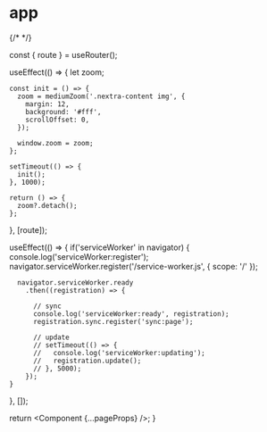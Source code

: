 # app

{/* <!-- markdownlint-disable --> */}


  const { route } = useRouter();

useEffect(() => {
let zoom;

    const init = () => {
      zoom = mediumZoom('.nextra-content img', {
        margin: 12,
        background: '#fff',
        scrollOffset: 0,
      });

      window.zoom = zoom;
    };

    setTimeout(() => {
      init();
    }, 1000);

    return () => {
      zoom?.detach();
    };

}, [route]);

useEffect(() => {
if('serviceWorker' in navigator) {
console.log('serviceWorker:register');
navigator.serviceWorker.register('/service-worker.js', { scope: '/' });

      navigator.serviceWorker.ready
        .then((registration) => {

          // sync
          console.log('serviceWorker:ready', registration);
          registration.sync.register('sync:page');

          // update
          // setTimeout(() => {
          //   console.log('serviceWorker:updating');
          //   registration.update();
          // }, 5000);
        });
    }

}, []);

return <Component {...pageProps} />;
}
